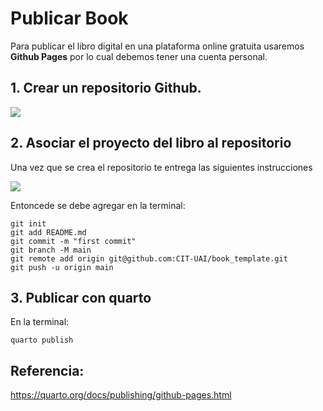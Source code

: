 # Publicar Book

Para publicar el libro digital en una plataforma online gratuita usaremos __Github Pages__ por lo cual debemos tener una cuenta personal.


## 1. Crear un repositorio Github.
![](images/new_repo.png)

## 2. Asociar el proyecto del libro al repositorio

Una vez que se crea el repositorio te entrega las siguientes instrucciones

![](images/asociar_repo.png)

Entoncede se debe agregar en la terminal:
```
git init
git add README.md
git commit -m "first commit"
git branch -M main
git remote add origin git@github.com:CIT-UAI/book_template.git
git push -u origin main
```


## 3. Publicar con quarto

En la terminal:
```
quarto publish
```

## Referencia:

[https://quarto.org/docs/publishing/github-pages.html](https://quarto.org/docs/publishing/github-pages.html)

